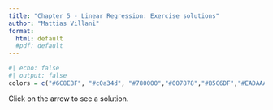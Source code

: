 ```yaml
---
title: "Chapter 5 - Linear Regression: Exercise solutions"
author: "Mattias Villani"
format:
  html: default
  #pdf: default
---
```


```r
#| echo: false
#| output: false
colors = c("#6C8EBF", "#c0a34d", "#780000","#007878","#B5C6DF","#EADAAA","#AE6666")
```

Click on the arrow to see a solution.



